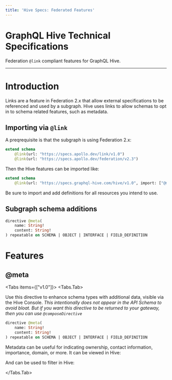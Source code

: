 ```yaml
---
title: 'Hive Specs: Federated Features'
---
```



# GraphQL Hive Technical Specifications

Federation `@link` compliant features for GraphQL Hive.

---

# Introduction

Links are a feature in Federation 2.x that allow external specifications to be referenced and used by a subgraph. Hive uses links to allow schemas to opt in to schema related features, such as metadata.

## Importing via `@link`

A preqrequisite is that the subgraph is using Federation 2.x:

```graphql
extend schema
    @link(url: "https://specs.apollo.dev/link/v1.0")
    @link(url: "https://specs.apollo.dev/federation/v2.3")
```

Then the Hive features can be imported like:

```graphql
extend schema
    @link(url: "https://specs.graphql-hive.com/hive/v1.0", import: ["@meta"])
```

Be sure to import and add definitions for all resources you intend to use.

## Subgraph schema additions

```graphql
directive @meta(
    name: String!
    content: String!
) repeatable on SCHEMA | OBJECT | INTERFACE | FIELD_DEFINITION
```

# Features

## @meta

<Tabs items={["v1.0"]}>
<Tabs.Tab>

Use this directive to enhance schema types with additional data, visible via the Hive Console. *This intentionally does not appear in the API Schema to avoid bloat. But if you want this directive to be returned to your gateway, then you can use `@composeDirective`*

```graphql
directive @meta(
    name: String!
    content: String!
) repeatable on SCHEMA | OBJECT | INTERFACE | FIELD_DEFINITION
```

Metadata can be useful for indicating ownership, contact information, importance, domain, or more. It can be viewed in Hive:


<NextImage
  alt="Explorer with Metadata Visible"
  src={explorerMetadataViewImage}
  className="mt-10 max-w-2xl rounded-lg drop-shadow-md"
/>

And can be used to filter in Hive:


<NextImage
  alt="Explorer with Metadata Filter"
  src={explorerMetadataFilterImage}
  className="mt-10 max-w-2xl rounded-lg drop-shadow-md"
/>

</Tabs.Tab>
</Tabs>